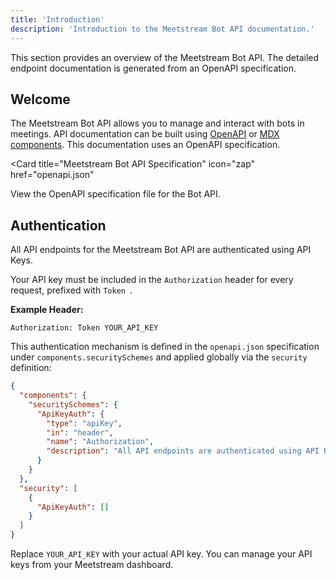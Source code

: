 ```yaml
---
title: 'Introduction'
description: 'Introduction to the Meetstream Bot API documentation.'
---
```


<Note>
  This section provides an overview of the Meetstream Bot API. 
  The detailed endpoint documentation is generated from an OpenAPI specification.
</Note>

## Welcome

The Meetstream Bot API allows you to manage and interact with bots in meetings. 
API documentation can be built using [OpenAPI](https://mintlify.com/docs/api-playground/openapi/setup) or [MDX components](https://mintlify.com/docs/api-playground/mdx/configuration). 
This documentation uses an OpenAPI specification.

<Card
  title="Meetstream Bot API Specification"
  icon="zap"
  href="openapi.json" 
>
  View the OpenAPI specification file for the Bot API.
</Card>

## Authentication

All API endpoints for the Meetstream Bot API are authenticated using API Keys.

Your API key must be included in the `Authorization` header for every request, prefixed with `Token `.

**Example Header:**
```
Authorization: Token YOUR_API_KEY
```

This authentication mechanism is defined in the `openapi.json` specification under `components.securitySchemes` and applied globally via the `security` definition:

```json
{
  "components": {
    "securitySchemes": {
      "ApiKeyAuth": {
        "type": "apiKey",
        "in": "header",
        "name": "Authorization",
        "description": "All API endpoints are authenticated using API Keys. The key should be included in the 'Authorization' header, prefixed with \'Token \'. Example: \'Authorization: Token YOUR_API_KEY\'."
      }
    }
  },
  "security": [
    {
      "ApiKeyAuth": []
    }
  ]
}
```

Replace `YOUR_API_KEY` with your actual API key. You can manage your API keys from your Meetstream dashboard.

